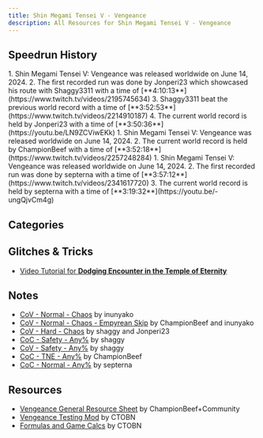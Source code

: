 ```yaml
---
title: Shin Megami Tensei V - Vengeance
description: All Resources for Shin Megami Tensei V - Vengeance
---
```



<DocsHero 
    content="Shin Megami Tensei V: Vengeance is the re-release of Shin Megami Tensei V."
    srcUrl={cover}
    alt="Shin Megami Tensei V: Vengeance Cover"
/>

<LinkCard title="Leaderboards" href="https://www.speedrun.com/smtvv" description="See all the submitted runs on Speedrun.com"/>

## Speedrun History
<Tabs>
    <TabItem label="CoV Any% - Hard">
        <Steps>
        1. Shin Megami Tensei V: Vengeance was released worldwide on June 14, 2024.
        2. The first recorded run was done by Jonperi23 which showcased his route with Shaggy3311 with a time of [**4:10:13**](https://www.twitch.tv/videos/2195745634)
        3. Shaggy3311 beat the previous world record with a time of [**3:52:53**](https://www.twitch.tv/videos/2214910187)
        4. The current world record is held by Jonperi23 with a time of [**3:50:36**](https://youtu.be/LN9ZCViwEKk)
        </Steps>
    </TabItem>
    <TabItem label="CoC TNE - Normal">
        <Steps>
        1. Shin Megami Tensei V: Vengeance was released worldwide on June 14, 2024.
        2. The current world record is held by ChampionBeef with a time of [**3:52:18**](https://www.twitch.tv/videos/2257248284)
        </Steps>
    </TabItem>
    <TabItem label="CoC Any% - Normal">
        <Steps>
        1. Shin Megami Tensei V: Vengeance was released worldwide on June 14, 2024.
        2. The first recorded run was done by septerna with a time of [**3:57:12**](https://www.twitch.tv/videos/2341617720)
        3. The current world record is held by septerna with a time of [**3:19:32**](https://youtu.be/-ungQjvCm4g)
        </Steps>
    </TabItem>
</Tabs>

## Categories
<CardGrid>
    <Card title="CoV Any%"></Card>
    <Card title="CoC Any%"></Card>
    <Card title="CoC TNE"></Card>
</CardGrid>

## Glitches & Tricks
- [Video Tutorial for **Dodging Encounter in the Temple of Eternity**](https://www.youtube.com/watch?v=Dpf04VdjYXk)

## Notes
- [CoV - Normal - Chaos](https://docs.google.com/spreadsheets/d/1V9TvVGsbRu3N8Afh6rmilUYkMomUvYJnLtZCWJLGqig/edit?usp=sharing) by inunyako
- [CoV - Normal - Chaos - Empyrean Skip](https://docs.google.com/document/d/1ifnjgkOwxlHZj2GGHeuDj7Aizld6uVZ9Sadcpco2-pY/edit) by ChampionBeef and inunyako
- [CoV - Hard - Chaos](https://docs.google.com/spreadsheets/d/1kX4N5FU0YMUbx_CDXjdsOtu8aVJnILNrvzX4ZkS0Lf4/edit?usp=sharing) by shaggy and Jonperi23
- [CoC - Safety - Any%](https://docs.google.com/spreadsheets/d/1lypYbOAzdCjQqsLO43_BoH23UNdreDhKXtWg2OYYDXw/edit?gid=0#gid=0) by shaggy
- [CoV - Safety - Any%](https://docs.google.com/spreadsheets/d/1hCaggr8nvzF_1boLbyO0O2lPYsKjWyXfYxBQaTMKLwM/edit?gid=0#gid=0) by shaggy
- [CoC - TNE - Any%](https://docs.google.com/document/d/1uspKIQz6KK6v1raki5C3uVOKw9-Y7Mwcc0l00vnXBC8/edit?usp=sharing) by ChampionBeef
- [CoC - Normal - Any%](https://docs.google.com/spreadsheets/d/1dLo31ssNckHZ8yyMfXc2spdbmAPYIZgRa-6zSbPWBCc/edit?gid=0#gid=0) by septerna


## Resources
- [Vengeance General Resource Sheet](https://docs.google.com/spreadsheets/d/12ANu_OBx_OFmme6AS1W0DEXUAF6dkIg5qZ9CkE-JfiE/edit?usp=sharing) by ChampionBeef+Community
- [Vengeance Testing Mod](https://gamebanana.com/mods/527742) by CTOBN
- [Formulas and Game Calcs](https://steamcommunity.com/sharedfiles/filedetails/?id=3279836265) by CTOBN